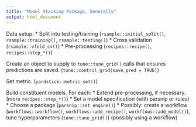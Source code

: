 ```yaml
---
title: "Model Stacking Package, Generally"
output: html_document
---
```


Data setup:
* Split into testing/training (`rsample::initial_split()`, `rsample::training()`, `rsample::testing()`)
* Cross validation (`rsample::vfold_cv()`)
* Pre-processing (`recipes::recipe()`, `recipes::step_*()`)

Create an object to supply to `tune::tune_grid()` calls that ensures predictions are saved. (`tune::control_grid(save_pred = TRUE)`)

Set metric. (`yardstick::metric_set()`)

Build constituent models. For each:
* Extend pre-processing, if necessary. (more `recipes::step_*()`)
* Set a model specification (with parsnip or rules)
* Choose a package (`parsnip::set_engine()`)
* Possibly: create a workflow (`workflows::workflow()`, `workflows::add_recipe()`, `workflows::add_model()`), tune hyperparameters (`tune::tune_grid()`) (possibly using a workflow)



